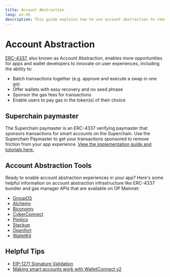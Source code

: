 ```yaml
---
title: Account Abstraction
lang: en-US
description: This guide explains how to use account abstraction to remove friction from your app experience
---
```


# Account Abstraction

[ERC-4337](https://www.erc4337.io/docs/paymasters/introduction), also known as Account Abstraction, enables more opportunities for apps and wallet developers to innovate on user experiences, including the ability to:

*   Batch transactions together (e.g. approve and execute a swap in one go)
*   Offer wallets with easy recovery and no seed phrase
*   Sponsor the gas fees for transactions
*   Enable users to pay gas in the token(s) of their choice

## Superchain paymaster

The Superchain paymaster is an ERC-4337 verifying paymaster that sponsors transactions for smart accounts on the Superchain. Use the Superchain Paymaster to get your transactions sponsored to remove friction from your app experience. [View the implementation guide and tutorials here.](https://github.com/ethereum-optimism/ecosystem/tree/main/docs/superchain-paymaster)

## Account Abstraction Tools

Ready to enable account abstraction experiences in your app? Here's some helpful information on account abstraction infrastructure like ERC-4337 bundler and gas manager APIs that are available on OP Mainnet:

*   [GroupOS](https://docs.groupos.xyz/introduction/group-os)
*   [Alchemy](https://www.alchemy.com/account-abstraction)
*   [Biconomy](https://docs.biconomy.io/)
*   [CyberConnect](https://docs.cyberconnect.me/)
*   [Pimlico](https://docs.pimlico.io/)
*   [Stackup](https://docs.stackup.sh/docs)
*   [Openfort](https://www.openfort.xyz/docs)
*   [WalletKit](https://docs.walletkit.com)

## Helpful Tips

*   [EIP-1271 Signature Validation](https://eip1271.io/)
*   [Making smart accounts work with WalletConnect v2](https://safe-global.notion.site/WalletConnect-v2-update-Issues-and-solutions-for-smart-wallets-3fc32fad6af4485fa5823eaebd486819)
